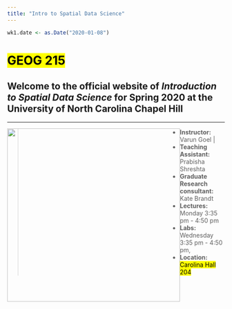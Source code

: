 ```yaml
---
title: "Intro to Spatial Data Science"
---
```


```r
wk1.date <- as.Date("2020-01-08")
```
<h1><mark><b>GEOG 215</b></mark></h1>

<span style=font-size:16pt;">Welcome to the official website of <i>Introduction to Spatial Data Science</i> for Spring 2020 at the University of North Carolina Chapel Hill</span>
---
---

<img style="width:400px;height:400px;float:left;" src="globecloud.png">


> * <b>Instructor:</b> Varun Goel | 
> * <b>Teaching Assistant:</b> Prabisha Shreshta
> * <b>Graduate Research consultant:</b> Kate Brandt
> * <b>Lectures:</b> Monday 3:35 pm - 4:50 pm
> * <b>Labs:</b> Wednesday 3:35 pm - 4:50 pm,
> * <b>Location:</b> <mark>Carolina Hall 204</mark>




